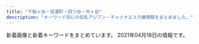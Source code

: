 ```yaml
---
title: "千駄ヶ谷・信濃町・四ツ谷・市ヶ谷"
description: "キーワード別にの巨乳アジアン・チャイナエステ嬢情報をまとめました。"
---
```


新着画像と新着キーワードをまとめています。
2021年04月18日の情報です。

<DmmAffiliateIns />
<KeywordTable
  shops={
    [
    {
        "url": "http://aqua.jpn.cm/",
        "name": "\u5149\u540d",
        "keywords": {
            "D": 252,
            "C": 54,
            "82": 18,
            "84": 18,
            "85": 108,
            "86": 126,
            "87": 18,
            "83": 18
        },
        "img_links": [
            "http://aqua.jpn.cm/images/s_staff.png",
            "http://aqua.jpn.cm/images/line.jpg",
            "http://aqua.jpn.cm/images/room2.jpg",
            "http://aqua.jpn.cm/images/s_pick.png",
            "http://aqua.jpn.cm/photos/sites/16/2021/03/2021031006535594.jpg",
            "http://aqua.jpn.cm/photos/sites/16/2020/12/2020120208263886.jpg",
            "http://aqua.jpn.cm/images/mobile.jpg",
            "http://aqua.jpn.cm/images/room1.jpg",
            "http://aqua.jpn.cm/photos/sites/16/2020/10/2020100906522289.jpg",
            "http://aqua.jpn.cm/photos/sites/16/2020/04/2020040301184076.jpg",
            "http://aqua.jpn.cm/photos/sites/16/2021/03/2021030106235633.jpg",
            "http://aqua.jpn.cm/photos/sites/16/2018/01/2018011007031662.jpg",
            "http://aqua.jpn.cm/photos/sites/16/2021/01/2021011401054262.jpg",
            "http://aqua.jpn.cm/images/s_news.jpg",
            "http://aqua.jpn.cm/images/room5.jpg",
            "http://aqua.jpn.cm/images/room4.jpg",
            "http://aqua.jpn.cm/photos/sites/16/2021/03/2021032308500758.jpg",
            "http://aqua.jpn.cm/photos/sites/16/2020/03/2020030507254950.jpg",
            "http://aqua.jpn.cm/photos/sites/16/2019/03/2019031107062221.jpg",
            "http://aqua.jpn.cm/photos/sites/16/2018/01/2018013112184869.jpg",
            "http://aqua.jpn.cm/photos/sites/16/2018/01/2018011007031899.jpg",
            "http://aqua.jpn.cm/photos/sites/16/2021/03/2021032308500056.jpg",
            "http://aqua.jpn.cm/photos/sites/16/2020/09/2020091507031094.jpg",
            "http://aqua.jpn.cm/images/room3.jpg",
            "http://aqua.jpn.cm/photos/sites/16/2018/05/2018052105590585.jpg",
            "http://aqua.jpn.cm/photos/sites/16/2019/02/2019020108033676.jpg",
            "http://aqua.jpn.cm/photos/sites/16/2020/10/2020100508293240.jpg",
            "http://aqua.jpn.cm/images/3.jpg",
            "http://aqua.jpn.cm/images/top.png",
            "http://aqua.jpn.cm/images/2.jpg",
            "http://aqua.jpn.cm/photos/sites/16/2018/01/2018011007032034.jpg",
            "http://aqua.jpn.cm/images/1.jpg"
        ],
        "station": "\u56db\u8c37\u4e09\u4e01\u76ee\u99c52\u756a\u51fa\u53e3"
    },
    {
        "url": "http://e-yotsuya.net/",
        "img_links": [
            "http://e-yotsuya.net/images/baner.jpg",
            "http://e-yotsuya.net/images/mobile.png",
            "http://e-yotsuya.net/images/top2.png",
            "http://e-yotsuya.net/images/g6.jpg",
            "http://e-yotsuya.net/images/g1.jpg",
            "http://e-yotsuya.net/images/g7.jpg",
            "http://e-yotsuya.net/images/g5.jpg",
            "http://e-yotsuya.net/images/tite-staff.jpg",
            "http://e-yotsuya.net/images/top.jpg",
            "http://e-yotsuya.net/images/g3.jpg",
            "http://e-yotsuya.net/images/g2.jpg",
            "http://e-yotsuya.net/images/g8.jpg",
            "http://e-yotsuya.net/images/news-tit.png",
            "http://e-yotsuya.net/images/news-tit1.jpg",
            "http://e-yotsuya.net/images/baner2.jpg",
            "http://e-yotsuya.net/images/tite-staff1.jpg",
            "http://e-yotsuya.net/images/room.jpg",
            "http://e-yotsuya.net/images/g9.jpg",
            "http://e-yotsuya.net/images/g4.jpg"
        ],
        "name": "\u30b9\u30de\u30a4\u30eb",
        "station": "JR\u56db\u30c4\u8c37\u99c5\u8d64\u5742\u53e3",
        "keywords": {
            "C": 14
        }
    },
    {
        "name": "ROSA",
        "station": "\u56db\u8c37\u4e09\u4e01\u76ee\u99c52\u756a",
        "img_links": [
            "http://e-rosa.net/images/nei_03.png",
            "http://e-rosa.net/images/sejutu1.jpg",
            "http://e-rosa.net/images/rina0.jpg",
            "http://e-rosa.net/images/te1.jpg",
            "http://e-rosa.net/images/right_bottom.png",
            "http://e-rosa.net/images/rina1.jpg",
            "http://e-rosa.net/images/tite-magazine.png",
            "http://e-rosa.net/images/sejutu2.jpg",
            "http://e-rosa.net/images/aya1.jpg",
            "http://e-rosa.net/images/aya2.jpg",
            "http://e-rosa.net/images/sejutu5.jpg",
            "http://e-rosa.net/images/right_top.png",
            "http://e-rosa.net/images/pagetop.png",
            "http://e-rosa.net/images/tite-link.png",
            "http://e-rosa.net/images/noimage.jpg",
            "http://e-rosa.net/images/004.jpg",
            "http://e-rosa.net/images/girl_03.png",
            "http://e-rosa.net/images/gg1.png",
            "http://e-rosa.net/images/access3.jpg",
            "http://e-rosa.net/images/grande.jpg",
            "http://e-rosa.net/images/girlx_top.png",
            "http://e-rosa.net/images/news_bottom.jpg",
            "http://e-rosa.net/images/009.jpg",
            "http://e-rosa.net/images/nei_01.png",
            "http://e-rosa.net/images/news_top.jpg",
            "http://e-rosa.net/images/002.jpg",
            "http://e-rosa.net/images/te3.jpg",
            "http://e-rosa.net/images/mimi.jpg",
            "http://e-rosa.net/images/meyi1.jpg",
            "http://e-rosa.net/images/risa.jpg",
            "http://e-rosa.net/images/005.jpg",
            "http://e-rosa.net/images/006.jpg",
            "http://e-rosa.net/images/yuri.jpg",
            "http://e-rosa.net/images/ayaka.jpg",
            "http://e-rosa.net/images/ha.jpg",
            "http://e-rosa.net/images/meyi2.jpg",
            "http://e-rosa.net/images/g13.jpg",
            "http://e-rosa.net/images/te2.jpg",
            "http://e-rosa.net/images/misa1.jpg",
            "http://e-rosa.net/images/yuna.jpg",
            "http://e-rosa.net/images/001.jpg",
            "http://e-rosa.net/images/yuyu.jpg",
            "http://e-rosa.net/images/mio.jpg",
            "http://e-rosa.net/images/rina2.jpg",
            "http://e-rosa.net/images/g1.jpg",
            "http://e-rosa.net/images/ddd.jpg",
            "http://e-rosa.net/images/girl_top.png",
            "http://e-rosa.net/images/k1.jpg",
            "http://e-rosa.net/images/003.jpg",
            "http://e-rosa.net/images/tite-staff.png",
            "http://e-rosa.net/images/girl_01.png",
            "http://e-rosa.net/images/rimi.jpg",
            "http://e-rosa.net/images/yuyi.jpg",
            "http://e-rosa.net/images/sejutu6.jpg",
            "http://e-rosa.net/images/haruka.jpg"
        ],
        "keywords": {},
        "url": "http://e-rosa.net/"
    },
    {
        "station": "\u56db\u8c37\u4e09\u4e01\u76ee\u99c52\u756a",
        "url": "http://lakulaku.info/",
        "keywords": {},
        "name": "\u767e\u5408",
        "img_links": [
            "http://lakulaku.info/images/top.jpg",
            "http://lakulaku.info/images/staff/5-5.jpg",
            "http://lakulaku.info/img/5-1.jpg",
            "http://lakulaku.info/img/5-4.jpg",
            "http://lakulaku.info/img/s06.jpg",
            "http://lakulaku.info/images/staff/nena.jpg",
            "http://lakulaku.info/images/staff/ai.jpg",
            "http://lakulaku.info/images/mobile.png",
            "http://lakulaku.info/images/staff/s06.jpg",
            "http://lakulaku.info/img/5-5.jpg",
            "http://lakulaku.info/img/rina.jpg",
            "http://lakulaku.info/images/staff/ai-a.jpg",
            "http://lakulaku.info/images/staff/rina.jpg",
            "http://lakulaku.info/images/staff/5-3.jpg",
            "http://lakulaku.info/images/staff/mari.jpg",
            "http://lakulaku.info/images/staff/yumi.jpg",
            "http://lakulaku.info/images/titestaff.png",
            "http://lakulaku.info/images/staff/5-1.jpg",
            "http://lakulaku.info/images/staff/momo.jpg",
            "http://lakulaku.info/images/newtit.png",
            "http://lakulaku.info/images/staff/5-4.jpg",
            "http://lakulaku.info/images/staff/5-2.jpg",
            "http://lakulaku.info/images/staff/sizuka.jpg",
            "http://lakulaku.info/img/5-3.jpg",
            "http://lakulaku.info/img/5-2.jpg",
            "http://lakulaku.info/swf/baner.jpg"
        ]
    },
    {
        "img_links": [
            "http://www.bara.relaxjp.info/files/002-02.jpg",
            "http://www.bara.relaxjp.info/img/ttl_news.png",
            "http://www.bara.relaxjp.info/files/003.jpg",
            "http://www.bara.relaxjp.info/img/pickup.jpg",
            "http://www.bara.relaxjp.info/images/slider/3.jpg",
            "http://www.bara.relaxjp.info/files/001-02.jpg",
            "http://www.bara.relaxjp.info/img/ttl_therapist_top.png",
            "http://www.bara.relaxjp.info/files/005.jpg",
            "http://www.bara.relaxjp.info/img/tel.png",
            "http://www.bara.relaxjp.info/files/005-02.jpg",
            "http://www.bara.relaxjp.info/img/ttl_info.png",
            "http://www.bara.relaxjp.info/files/002.jpg",
            "http://www.bara.relaxjp.info/images/slider/1.jpg",
            "http://www.bara.relaxjp.info/img/btn_side_mobile.jpg",
            "http://www.bara.relaxjp.info/img/goback.jpg",
            "http://www.bara.relaxjp.info/images/slider/2.jpg",
            "http://www.bara.relaxjp.info/files/001.jpg",
            "http://www.bara.relaxjp.info/files/003-02.jpg"
        ],
        "url": "http://www.bara.relaxjp.info/",
        "station": "\u56db\u8c37\u4e09\u4e01\u76ee\u99c53\u756a\u53e3",
        "keywords": {
            "86": 2,
            "87": 6,
            "C": 12,
            "D": 8
        },
        "name": "\u8594\u8587"
    },
    {
        "name": "Moon",
        "img_links": [
            "http://xn--vckg5a9gug.in.net/images/tit3.jpg",
            "http://xn--vckg5a9gug.in.net/images/cg01.jpg",
            "http://xn--vckg5a9gug.in.net/images/top.jpg",
            "http://xn--vckg5a9gug.in.net/images/cg04.jpg",
            "http://xn--vckg5a9gug.in.net/images/tit2.jpg",
            "http://xn--vckg5a9gug.in.net/images/no.png",
            "http://xn--vckg5a9gug.in.net/images/fla.jpg",
            "http://xn--vckg5a9gug.in.net/images/fbt.jpg",
            "http://xn--vckg5a9gug.in.net/images/tit4.jpg",
            "http://xn--vckg5a9gug.in.net/link/menlog.jpg",
            "http://xn--vckg5a9gug.in.net/images/tit1.jpg",
            "http://xn--vckg5a9gug.in.net/images/tit5.jpg",
            "http://xn--vckg5a9gug.in.net/images/sys.jpg",
            "http://xn--vckg5a9gug.in.net/images/cg03.jpg",
            "http://xn--vckg5a9gug.in.net/images/cg02.jpg",
            "http://xn--vckg5a9gug.in.net/images/fbf.jpg"
        ],
        "station": "\u9eb9\u753a\u99c51\u756a\u51fa\u53e3",
        "url": "http://xn--vckg5a9gug.in.net/",
        "keywords": {
            "D": 4,
            "86": 3,
            "85": 1
        }
    },
    {
        "keywords": {},
        "station": "\u56db\u30c4\u8c37\u99c52\u756a\u53e3",
        "url": "https://juno-esthe.tokyo/",
        "img_links": [],
        "name": "\u30c6\u30a3\u30e9\u30df\u30b9"
    },
    {
        "url": "https://tanpopo.tyo.cm/",
        "station": "\u56db\u8c37\u4e09\u4e01\u76ee\u99c52\u756a",
        "name": "\u305f\u3093\u307d\u307d",
        "keywords": {
            "86": 8,
            "85": 20,
            "84": 4,
            "D": 32,
            "C": 17
        },
        "img_links": [
            "https://tanpopo.tyo.cm/photos/sites/43/2021/03/2021031408034074.jpg",
            "https://tanpopo.tyo.cm/images/service2.jpg",
            "https://tanpopo.tyo.cm/images/service4.jpg",
            "https://tanpopo.tyo.cm/photos/sites/43/2021/03/202103260157281.jpg",
            "https://tanpopo.tyo.cm/photos/sites/43/2021/03/2021032601573011.jpg",
            "https://tanpopo.tyo.cm/photos/sites/43/2021/03/2021032601572729.jpg",
            "https://tanpopo.tyo.cm/images/service3.jpg",
            "https://tanpopo.tyo.cm/photos/sites/43/2021/03/2021031408034299.jpg",
            "https://tanpopo.tyo.cm/images/service1.jpg",
            "https://tanpopo.tyo.cm/photos/sites/43/2021/04/2021041102041585.jpg",
            "https://tanpopo.tyo.cm/images/sp_mainimg.jpg",
            "https://tanpopo.tyo.cm/images/pagetop.png",
            "https://tanpopo.tyo.cm/photos/sites/43/2021/04/2021041102041633.jpg",
            "https://tanpopo.tyo.cm/photos/sites/43/2021/04/2021041102041811.jpg",
            "https://tanpopo.tyo.cm/images/sp_img_teaser.jpg",
            "https://tanpopo.tyo.cm/photos/sites/43/2021/03/2021031408034382.jpg",
            "https://tanpopo.tyo.cm/photos/sites/43/2021/03/2021031408034196.jpg",
            "https://tanpopo.tyo.cm/images/img_teaser.jpg",
            "https://tanpopo.tyo.cm/photos/sites/43/2021/03/2021032601572927.jpg",
            "https://tanpopo.tyo.cm/photos/sites/43/2021/04/2021041102041776.jpg",
            "https://tanpopo.tyo.cm/images/mainimg.jpg"
        ]
    },
    {
        "url": "http://1819-kizuna.work/",
        "station": "\u56db\u8c37\u4e09\u4e01\u76ee\u99c53\u756a\u51fa\u53e3",
        "name": "1819\uff5e\u7d46",
        "img_links": [
            "http://1819-kizuna.work/img/s25.jpg",
            "http://1819-kizuna.work/img/1F431.png",
            "http://1819-kizuna.work/img/1F353.png",
            "http://1819-kizuna.work/img/s31.jpg",
            "http://1819-kizuna.work/img/st024.jpg",
            "http://1819-kizuna.work/img/bottom.jpg",
            "http://1819-kizuna.work/img/s24.jpg",
            "http://1819-kizuna.work/img/st030.jpg",
            "http://1819-kizuna.work/i/img/st031.jpg",
            "http://1819-kizuna.work/i/img/st23.jpg",
            "http://1819-kizuna.work/i/img/st023.jpg",
            "http://1819-kizuna.work/img/mo.png",
            "http://1819-kizuna.work/img/1F60A.png",
            "http://1819-kizuna.work/i/img/s3.jpg",
            "http://1819-kizuna.work/i/img/skr.png",
            "http://1819-kizuna.work/img/1F33C.png",
            "http://1819-kizuna.work/i/img/r4.jpg",
            "http://1819-kizuna.work/i/img/st31.jpg",
            "http://1819-kizuna.work/img/fla.jpg",
            "http://1819-kizuna.work/i/img/s4.jpg",
            "http://1819-kizuna.work/i/img/r1.jpg",
            "http://1819-kizuna.work/img/jk.jpg",
            "http://1819-kizuna.work/i/img/st30.jpg",
            "http://1819-kizuna.work/img/s23.jpg",
            "http://1819-kizuna.work/i/img/st25.jpg",
            "http://1819-kizuna.work/img/botton.jpg",
            "http://1819-kizuna.work/img/1F351.png",
            "http://1819-kizuna.work/i/img/s1.jpg",
            "http://1819-kizuna.work/i/img/jk.jpg",
            "http://1819-kizuna.work/img/s30.jpg",
            "http://1819-kizuna.work/i/img/s2.jpg",
            "http://1819-kizuna.work/img/skr.png",
            "http://1819-kizuna.work/img/st30.jpg",
            "http://1819-kizuna.work/img/st31.jpg",
            "http://1819-kizuna.work/i/img/st24.jpg",
            "http://1819-kizuna.work/i/img/r2.jpg",
            "http://1819-kizuna.work/img/st25.jpg",
            "http://1819-kizuna.work/img/st023.jpg",
            "http://1819-kizuna.work/img/st031.jpg",
            "http://1819-kizuna.work/i/img/st030.jpg",
            "http://1819-kizuna.work/i/img/st024.jpg",
            "http://1819-kizuna.work/img/st23.jpg",
            "http://1819-kizuna.work/i/img/s5.jpg",
            "http://1819-kizuna.work/i/img/r3.jpg",
            "http://1819-kizuna.work/img/1F339.png",
            "http://1819-kizuna.work/i/img/s6.jpg",
            "http://1819-kizuna.work/img/st24.jpg"
        ],
        "keywords": {
            "86": 2,
            "84": 2,
            "C": 12,
            "D": 5,
            "85": 4
        }
    },
    {
        "img_links": [
            "http://l-rlx.com/s/images/okubokomachi.jpg",
            "http://l-rlx.com/s/uploads/05.jpg",
            "http://l-rlx.com/s/images/service_01.png",
            "http://l-rlx.com/girl/05.jpg",
            "http://l-rlx.com/images/01.jpg",
            "http://l-rlx.com/images/info_09.jpg",
            "http://l-rlx.com/s/uploads/02.jpg",
            "http://l-rlx.com/s/uploads/04.jpg",
            "http://l-rlx.com/s/uploads/01.jpg",
            "http://l-rlx.com/s/image/nav_top.png",
            "http://l-rlx.com/s/images/service_07.png",
            "http://l-rlx.com/s/image/nav_sys.png",
            "http://l-rlx.com/images/staff_09.jpg",
            "http://l-rlx.com/s/images/tel.png",
            "http://l-rlx.com/s/uploads/08.jpg",
            "http://l-rlx.com/s/images/slider/prev.png",
            "http://l-rlx.com/s/images/iphone.png",
            "http://l-rlx.com/images/index_12.jpg",
            "http://l-rlx.com/girl/00.jpg",
            "http://l-rlx.com/s/uploads/06.jpg",
            "http://l-rlx.com/s/uploads/07.jpg",
            "http://l-rlx.com/s/uploads/010.jpg",
            "http://l-rlx.com/images/index_20.jpg",
            "http://l-rlx.com/images/index_17.jpg",
            "http://l-rlx.com/images/index_14.jpg",
            "http://l-rlx.com/images/rec.jpg",
            "http://l-rlx.com/images/rec_09.jpg",
            "http://l-rlx.com/s/image/nav_cast.png",
            "http://l-rlx.com/s/uploads/03.jpg",
            "http://l-rlx.com/s/image/nav_manga.png",
            "http://l-rlx.com/images/index_03.jpg",
            "http://l-rlx.com/s/images/t1.jpg",
            "http://l-rlx.com/s/images/slider/2.jpg",
            "http://l-rlx.com/s/images/t3.jpg",
            "http://l-rlx.com/s/images/pc.png",
            "http://l-rlx.com/girl/01.jpg",
            "http://l-rlx.com/images/index_02.jpg",
            "http://l-rlx.com/s/image/nav_hotel.png",
            "http://l-rlx.com/s/images/service_03.png",
            "http://l-rlx.com/images/sub_09.jpg",
            "http://l-rlx.com/images/02.jpg",
            "http://l-rlx.com/girl/03.jpg",
            "http://l-rlx.com/images/index_04.jpg",
            "http://l-rlx.com/images/index_16.jpg",
            "http://l-rlx.com/images/03.jpg",
            "http://l-rlx.com/girl/04.jpg",
            "http://l-rlx.com/images/index_07.jpg",
            "http://l-rlx.com/s/images/slider/1.jpg",
            "http://l-rlx.com/s/images/slider/next.png",
            "http://l-rlx.com/s/uploads/09.jpg",
            "http://l-rlx.com/s/images/t4.jpg",
            "http://l-rlx.com/images/index_01.jpg",
            "http://l-rlx.com/s/images/top_2.jpg",
            "http://l-rlx.com/images/index_06.jpg",
            "http://l-rlx.com/girl/08.jpg",
            "http://l-rlx.com/s/images/t2.jpg",
            "http://l-rlx.com/girl/09.jpg",
            "http://l-rlx.com/girl/02.jpg",
            "http://l-rlx.com/images/info.jpg",
            "http://l-rlx.com/s/image/nav_topics.png",
            "http://l-rlx.com/images/index_05.jpg",
            "http://l-rlx.com/s/images/slider/3.jpg",
            "http://l-rlx.com/images/index_21.jpg"
        ],
        "keywords": {
            "87": 4,
            "86": 4,
            "88": 2,
            "84": 2,
            "95": 2,
            "C": 17,
            "85": 4,
            "D": 6
        },
        "url": "http://l-rlx.com/",
        "station": "\u56db\u8c37\u4e09\u4e01\u76ee\u99c52\u756a\u53e3",
        "name": "\u30aa\u30fc\u30ed\u30e9"
    }
]
}
/>
<DmmAffiliateScript />
